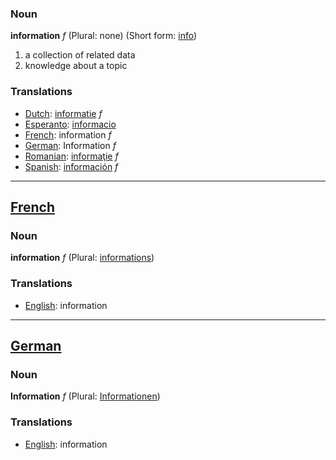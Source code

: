 ===Noun===

'''information''' ''f'' (Plural: none) (Short form: [[info]])

# a collection of related data
# knowledge about a topic

===Translations===
*[[Dutch]]: [[informatie]] ''f''
*[[Esperanto]]: [[informacio]]
*[[French]]: information ''f''
*[[German]]: Information ''f''
*[[Romanian]]: [[informaţie]] ''f''
*[[Spanish]]: [[información]] ''f''

----
==[[French]]==
===Noun===

'''information''' ''f'' (Plural: [[informations]])

===Translations===
*[[English]]: information
----
==[[German]]==
===Noun===

'''Information''' ''f'' (Plural: [[Informationen]])

===Translations===
*[[English]]: information